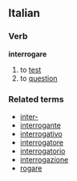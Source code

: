 ==Italian==
===Verb===
'''interrogare'''

# to [[test]]
# to [[question]]

===Related terms===
*[[inter-]]
*[[interrogante]]
*[[interrogativo]]
*[[interrogatore]]
*[[interrogatorio]]
*[[interrogazione]]
*[[rogare]]